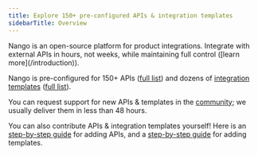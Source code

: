 ```yaml
---
title: Explore 150+ pre-configured APIs & integration templates
sidebarTitle: Overview
---
```


<Note>
Nango is an open-source platform for product integrations. Integrate with external APIs in hours, not weeks, while maintaining full control ([learn more](/introduction)).
</Note>

Nango is pre-configured for 150+ APIs ([full list](/integrations/all/accelo)) and dozens of [integration templates](/understand/concepts/templates) ([full list](/integrations/integration-templates/asana)). 

You can request support for new APIs & templates in the [community](https://nango.dev/slack); we usually deliver them in less than 48 hours.

You can also contribute APIs & integration templates yourself! Here is an [step-by-step guide](/customize/guides/contribute-an-api) for adding APIs, and a [step-by-step guide](/customize/guides/contribute-an-integration-template) for adding templates.